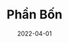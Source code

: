 ---
slug: "/family"
cover: "./40109958_40395251.jpg"
date: "2022-04-01"
title: "Phần Bốn"
areas:
  - Family is not an important thing. It's everything.
---